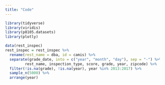 ```yaml
---
title: "Code"
---
```


```r
library(tidyverse)
library(viridis)
library(p8105.datasets)
library(plotly)
```

```r
data(rest_inspec)
rest_inspec = rest_inspec %>% 
  rename(rest_name = dba, id = camis) %>% 
  separate(grade_date, into = c("year", "month", "day"), sep = "-") %>% select(action, boro, id, critical_flag, cuisine_description,
         rest_name, inspection_type, score, grade, year, zipcode) %>%
  filter(!is.na(grade), !is.na(year), year %in% 2013:2017) %>% 
  sample_n(5000) %>% 
  arrange(year)
```
